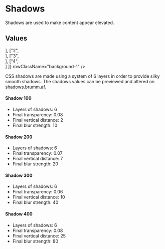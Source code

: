 
<Meta
    title="Materials/Shadows"
    id="shadows"
/>

# Shadows

<Tagline>Shadows are used to make content appear elevated.</Tagline>

## Values

<Table
    columns={[
        { title: "Value", headerStyle: { width: "200px" } },
        { title: "Sample", headerStyle: { width: "350px" } } ]}
    rows={[
        ["1", <div className="o-ui-bs-1 o-ui-bdrs-2 o-ui-bg-white o-ui-h-9 o-ui-ma-3"></div>],
        ["2", <div className="o-ui-bs-2 o-ui-bdrs-2 o-ui-bg-white o-ui-h-9 o-ui-ma-3"></div>],
        ["3", <div className="o-ui-bs-3 o-ui-bdrs-2 o-ui-bg-white o-ui-h-9 o-ui-ma-3"></div>],
        ["4", <div className="o-ui-bs-4 o-ui-bdrs-2 o-ui-bg-white o-ui-h-9 o-ui-ma-3"></div>]
    ]}
    rowClassName="background-1"
/>

CSS shadows are made using a system of 6 layers in order to provide silky smooth shadows. The shadows values can be previewed and altered on [shadows.brumm.af](https://shadows.brumm.af/).

#### Shadow 100

- Layers of shadows: 6
- Final transparency: 0.08
- Final vertical distance: 2
- Final blur strength: 10

#### Shadow 200

- Layers of shadows: 6
- Final transparency: 0.07
- Final vertical distance: 7
- Final blur strength: 20

#### Shadow 300

- Layers of shadows: 6
- Final transparency: 0.06
- Final vertical distance: 10
- Final blur strength: 40

#### Shadow 400

- Layers of shadows: 6
- Final transparency: 0.08
- Final vertical distance: 25
- Final blur strength: 80

